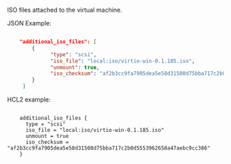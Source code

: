 <!-- Code generated from the comments of the ISOsConfig struct in builder/proxmox/common/config.go; DO NOT EDIT MANUALLY -->

ISO files attached to the virtual machine.

JSON Example:

```json

	"additional_iso_files": [
		{
			  "type": "scsi",
			  "iso_file": "local:iso/virtio-win-0.1.185.iso",
			  "unmount": true,
			  "iso_checksum": "af2b3cc9fa7905dea5e58d31508d75bba717c2b0d5553962658a47aebc9cc386"
		}
	 ]

```
HCL2 example:

```hcl

	additional_iso_files {
	  type = "scsi"
	  iso_file = "local:iso/virtio-win-0.1.185.iso"
	  unmount = true
	  iso_checksum = "af2b3cc9fa7905dea5e58d31508d75bba717c2b0d5553962658a47aebc9cc386"
	}

```

<!-- End of code generated from the comments of the ISOsConfig struct in builder/proxmox/common/config.go; -->
